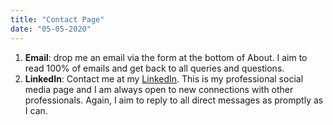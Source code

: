 ```yaml
---
title: "Contact Page"
date: "05-05-2020"
---
```



1. **Email**: drop me an email via the form at the bottom of <Link to="/about">About</Link>. I aim to read 100% of emails and get back to all queries and questions.
2. **LinkedIn**: Contact me at my <a href="https://www.linkedin.com/in/will-douglas-865274147">LinkedIn</a>. This is my professional social media page and I am always open to new connections with other professionals. Again, I aim to reply to all direct messages as promptly as I can.